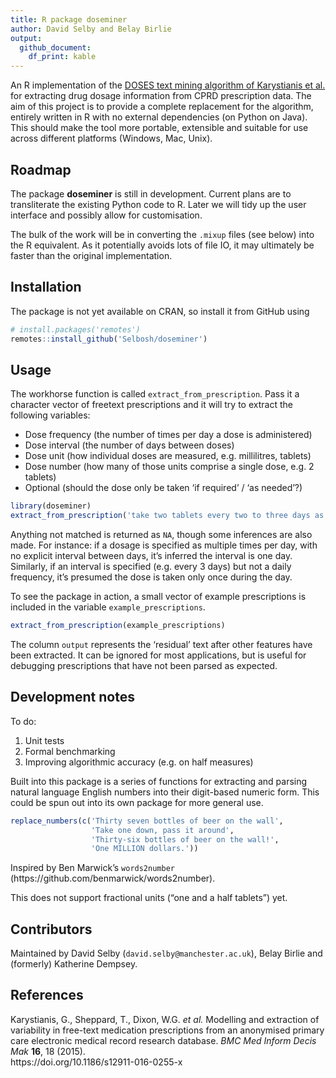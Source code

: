 ```yaml
---
title: R package doseminer
author: David Selby and Belay Birlie
output:
  github_document:
    df_print: kable
---
```


<!-- badges: start -->
<!-- badges: end -->

An R implementation of the [DOSES text mining algorithm of Karystianis et al.](http://gnteam.cs.manchester.ac.uk/resources/DOSES/) for extracting
drug dosage information from CPRD prescription data.
The aim of this project is to provide a complete replacement for the algorithm,
entirely written in R with no external dependencies (on Python on Java).
This should make the tool more portable, extensible and suitable for use across
different platforms (Windows, Mac, Unix).

## Roadmap

The package **doseminer** is still in development.
Current plans are to transliterate the existing Python code to R.
Later we will tidy up the user interface and possibly allow for customisation.

The bulk of the work will be in converting the `.mixup` files (see below) into the R equivalent. As it potentially avoids lots of file IO, it may ultimately be faster than the original implementation.

## Installation

The package is not yet available on CRAN, so install it from GitHub using
```r
# install.packages('remotes')
remotes::install_github('Selbosh/doseminer')
```

## Usage

The workhorse function is called `extract_from_prescription`.
Pass it a character vector of freetext prescriptions and it will try to extract
the following variables:

- Dose frequency (the number of times per day a dose is administered)
- Dose interval (the number of days between doses)
- Dose unit (how individual doses are measured, e.g. millilitres, tablets)
- Dose number (how many of those units comprise a single dose, e.g. 2 tablets)
- Optional (should the dose only be taken 'if required' / 'as needed'?)

```r
library(doseminer)
extract_from_prescription('take two tablets every two to three days as needed')
```

Anything not matched is returned as `NA`, though some inferences are also made.
For instance: if a dosage is specified as multiple times per day, with no
explicit interval between days, it's inferred the interval is one day.
Similarly, if an interval is specified (e.g. every 3 days) but not a daily
frequency, it's presumed the dose is taken only once during the day.

To see the package in action, a small vector of example prescriptions is
included in the variable `example_prescriptions`.

```r
extract_from_prescription(example_prescriptions)
```

The column `output` represents the 'residual' text after other features have been extracted.
It can be ignored for most applications, but is useful for debugging prescriptions that have not been parsed as expected.

## Development notes

To do:

1. Unit tests
2. Formal benchmarking
3. Improving algorithmic accuracy (e.g. on half measures)

Built into this package is a series of functions for extracting and parsing
natural language English numbers into their digit-based numeric form. This
could be spun out into its own package for more general use.

```r
replace_numbers(c('Thirty seven bottles of beer on the wall',
                  'Take one down, pass it around',
                  'Thirty-six bottles of beer on the wall!',
                  'One MILLION dollars.'))
```

Inspired by Ben Marwick's `words2number` (https://github.com/benmarwick/words2number).

This does not support fractional units ("one and a half tablets") yet.

## Contributors

Maintained by David Selby (`david.selby@manchester.ac.uk`), Belay Birlie and
(formerly) Katherine Dempsey.

## References

Karystianis, G., Sheppard, T., Dixon, W.G. *et al.*
Modelling and extraction of variability in free-text medication prescriptions from an anonymised primary care electronic medical record research database.
*BMC Med Inform Decis Mak* **16**, 18 (2015).  
https://doi.org/10.1186/s12911-016-0255-x
